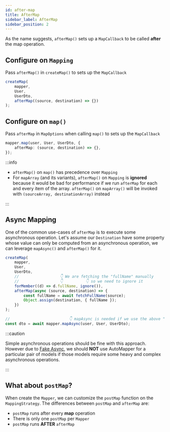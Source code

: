 ```yaml
---
id: after-map
title: AfterMap
sidebar_label: AfterMap
sidebar_position: 2
---
```


As the name suggests, `afterMap()` sets up a `MapCallback` to be called **after** the map operation.

## Configure on `Mapping`

Pass `afterMap()` in `createMap()` to sets up the `MapCallback`

```ts
createMap(
    mapper,
    User,
    UserDto,
    afterMap((source, destination) => {})
);
```

## Configure on `map()`

Pass `afterMap` in `MapOptions` when calling `map()` to sets up the `MapCallback`

```ts
mapper.map(user, User, UserDto, {
    afterMap: (source, destination) => {},
});
```

:::info

-   `afterMap()` on `map()` has precedence over `Mapping`
-   For `mapArray` (and its variants), `afterMap()` on `Mapping` is **ignored** because it would be bad for performance if we run `afterMap` for each and every item of the array. `afterMap()` on `mapArray()` will be invoked with `(sourceArray, destinationArray)` instead

:::

## Async Mapping

One of the common use-cases of `afterMap` is to execute some asynchronous operation. Let's assume our `Destination` have some property whose value can only be computed from an asynchronous operation, we can leverage `mapAsync()` and `afterMap()` for it.

```ts
createMap(
    mapper,
    User,
    UserDto,
    //                  👇 We are fetching the "fullName" manually
    //                  👇          👇 so we need to ignore it
    forMember((d) => d.fullName, ignore()),
    afterMap(async (source, destination) => {
        const fullName = await fetchFullName(source);
        Object.assign(destination, { fullName });
    })
);

//                          👇 mapAsync is needed if we use the above "trick" with afterMap
const dto = await mapper.mapAsync(user, User, UserDto);
```

:::caution

Simple asynchronous operations should be fine with this approach. However due to [Fake Async](../misc/fake-async), we should **NOT** use AutoMapper for a particular pair of models if those models require some heavy and complex asynchronous operations.

:::

## What about `postMap`?

When create the `Mapper`, we can customize the `postMap` function on the `MappingStrategy`. The differences between `postMap` and `afterMap` are:

-   `postMap` runs after every **map** operation
-   There is only one `postMap` per `Mapper`
-   `postMap` runs **AFTER** `afterMap`
